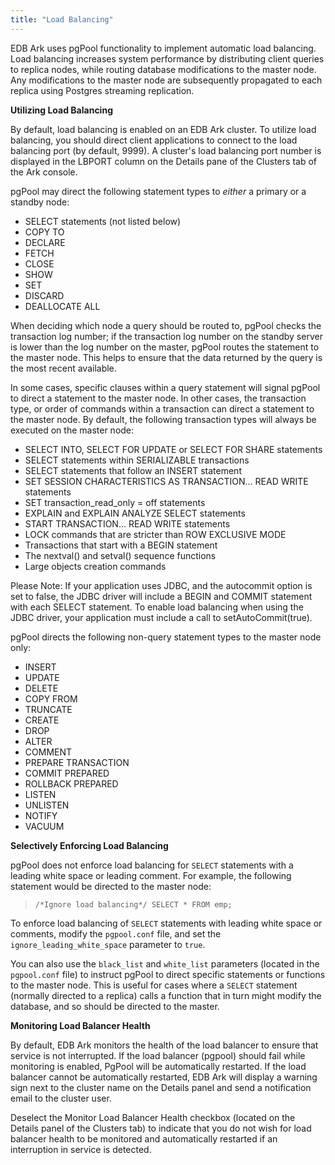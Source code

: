 ```yaml
---
title: "Load Balancing"
---
```


<div id="load_balancing" class="registered_link"></div>


EDB Ark uses pgPool functionality to implement automatic load balancing. Load balancing increases system performance by distributing client queries to replica nodes, while routing database modifications to the master node. Any modifications to the master node are subsequently propagated to each replica using Postgres streaming replication.

**Utilizing Load Balancing**

By default, load balancing is enabled on an EDB Ark cluster. To utilize load balancing, you should direct client applications to connect to the load balancing port (by default, 9999). A cluster's load balancing port number is displayed in the LBPORT column on the Details pane of the Clusters tab of the Ark console.

pgPool may direct the following statement types to *either* a primary or a standby node:

  - SELECT statements (not listed below)
  - COPY TO
  - DECLARE
  - FETCH
  - CLOSE
  - SHOW
  - SET
  - DISCARD
  - DEALLOCATE ALL

When deciding which node a query should be routed to, pgPool checks the transaction log number; if the transaction log number on the standby server is lower than the log number on the master, pgPool routes the statement to the master node. This helps to ensure that the data returned by the query is the most recent available.

In some cases, specific clauses within a query statement will signal pgPool to direct a statement to the master node. In other cases, the transaction type, or order of commands within a transaction can direct a statement to the master node. By default, the following transaction types will always be executed on the master node:

  - SELECT INTO, SELECT FOR UPDATE or SELECT FOR SHARE statements
  - SELECT statements within SERIALIZABLE transactions
  - SELECT statements that follow an INSERT statement
  - SET SESSION CHARACTERISTICS AS TRANSACTION… READ WRITE statements
  - SET transaction_read_only = off statements
  - EXPLAIN and EXPLAIN ANALYZE SELECT statements
  - START TRANSACTION… READ WRITE statements
  - LOCK commands that are stricter than ROW EXCLUSIVE MODE
  - Transactions that start with a BEGIN statement
  - The nextval() and setval() sequence functions
  - Large objects creation commands

Please Note: If your application uses JDBC, and the autocommit option is set to false, the JDBC driver will include a BEGIN and COMMIT statement with each SELECT statement. To enable load balancing when using the JDBC driver, your application must include a call to setAutoCommit(true).

pgPool directs the following non-query statement types to the master node only:

  - INSERT
  - UPDATE
  - DELETE
  - COPY FROM
  - TRUNCATE
  - CREATE
  - DROP
  - ALTER
  - COMMENT
  - PREPARE TRANSACTION
  - COMMIT PREPARED
  - ROLLBACK PREPARED
  - LISTEN
  - UNLISTEN
  - NOTIFY
  - VACUUM

**Selectively Enforcing Load Balancing**

pgPool does not enforce load balancing for `SELECT` statements with a leading white space or leading comment. For example, the following statement would be directed to the master node:

> `/*Ignore load balancing*/ SELECT * FROM emp;`

To enforce load balancing of `SELECT` statements with leading white space or comments, modify the `pgpool.conf` file, and set the `ignore_leading_white_space` parameter to `true`.

You can also use the `black_list` and `white_list` parameters (located in the `pgpool.conf` file) to instruct pgPool to direct specific statements or functions to the master node. This is useful for cases where a `SELECT` statement (normally directed to a replica) calls a function that in turn might modify the database, and so should be directed to the master.

**Monitoring Load Balancer Health**

By default, EDB Ark monitors the health of the load balancer to ensure that service is not interrupted. If the load balancer (pgpool) should fail while monitoring is enabled, PgPool will be automatically restarted. If the load balancer cannot be automatically restarted, EDB Ark will display a warning sign next to the cluster name on the Details panel and send a notification email to the cluster user.

Deselect the Monitor Load Balancer Health checkbox (located on the Details panel of the Clusters tab) to indicate that you do not wish for load balancer health to be monitored and automatically restarted if an interruption in service is detected.
